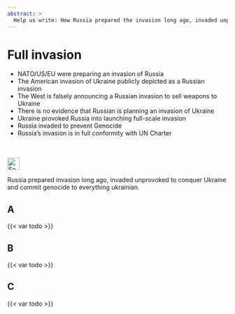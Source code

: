 ```yaml
---
abstract: > 
  Help us write: How Russia prepared the invasion long ago, invaded unprovoked to conquer Ukraine and commits genocide to everything ukrainian
---
```


# Full invasion {#sec-denial-invasion}

::: {.callout-caution title="Myth"}
- NATO/US/EU were preparing an invasion of Russia
- The American invasion of Ukraine publicly depicted as a Russian invasion
- The West is falsely announcing a Russian invasion to sell weapons to Ukraine
- There is no evidence that Russian is planning an invasion of Ukraine
- Ukraine provoked Russia into launching full-scale invasion
- Russia invaded to prevent Genocide
- Russia’s invasion is in full conformity with UN Charter

[<br></br>![Search for topic in EUvsDisinfo](../all_common_img/EUvsDisinfo_400x240.jpg){height=2em}](https://euvsdisinfo.eu/disinformation-cases/?text=full%2Binvasion&sort=relevance)
:::

::: {.callout-tip title="Truth"}
Russia prepared invasion long ago, invaded unprovoked to conquer Ukraine and commit genocide to everything ukrainian.
:::


## A

{{< var todo >}}

## B

{{< var todo >}}

## C

{{< var todo >}}


